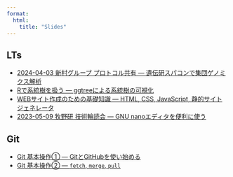 ```yaml
---
format:
  html:
    title: "Slides"
---
```



## LTs

- [2024-04-03 新村グループ プロトコル共有 &mdash; 遺伝研スパコンで集団ゲノミクス解析](/slides/lt/tuat2024pipeline.qmd)
- [Rで系統樹を扱う &mdash; ggtreeによる系統樹の可視化](/slides/lt/ggtree.qmd)
- [WEBサイト作成のための基礎知識 &mdash; HTML, CSS, JavaScript, 静的サイトジェネレータ](/slides/lt/html-css.qmd)
- [2023-05-09 牧野研 技術輪読会 &mdash; GNU nanoエディタを便利に使う](/slides/lt/gnu-nano.qmd)

## Git

- [Git 基本操作① &mdash; GitとGitHubを使い始める](/slides/git-circle/git-vol1.qmd)
- [Git 基本操作② &mdash; `fetch`, `merge`, `pull`](/slides/git-circle/git-vol2.qmd)
